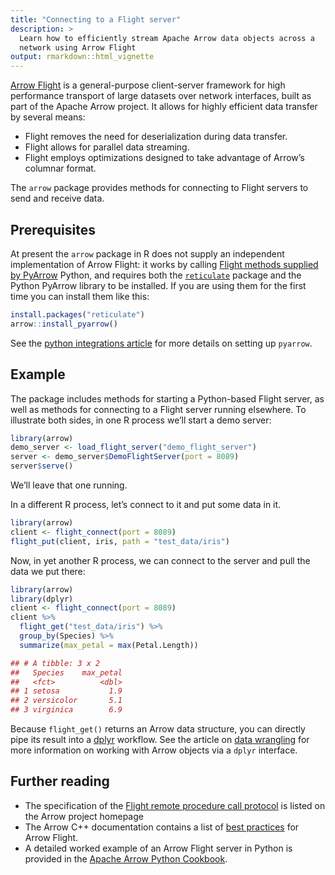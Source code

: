 ```yaml
---
title: "Connecting to a Flight server"
description: >
  Learn how to efficiently stream Apache Arrow data objects across a 
  network using Arrow Flight 
output: rmarkdown::html_vignette
---
```


[Arrow Flight](https://arrow.apache.org/blog/2019/10/13/introducing-arrow-flight/) is a general-purpose client-server framework for high performance transport of large datasets over network interfaces, built as part of the Apache Arrow project. It allows for highly efficient data transfer by several means:

* Flight removes the need for deserialization during data transfer.
* Flight allows for parallel data streaming.
* Flight employs optimizations designed to take advantage of Arrow's columnar format.

The `arrow` package provides methods for connecting to Flight servers to send and receive data.

## Prerequisites

At present the `arrow` package in R does not supply an independent implementation of Arrow Flight: it works by calling [Flight methods supplied by PyArrow](https://arrow.apache.org/docs/python/api/flight.html) Python, and requires both the [`reticulate`](https://rstudio.github.io/reticulate/) package and the Python PyArrow library to be installed. If you are using them for the first time you can install them like this:

```r
install.packages("reticulate")
arrow::install_pyarrow()
```

See the [python integrations article](./python.html) for more details on setting up `pyarrow`.

## Example

The package includes methods for starting a Python-based Flight server, as well
as methods for connecting to a Flight server running elsewhere. To illustrate both sides, in one R process we'll start a demo server:

```r
library(arrow)
demo_server <- load_flight_server("demo_flight_server")
server <- demo_server$DemoFlightServer(port = 8089)
server$serve()
```

We'll leave that one running.

In a different R process, let's connect to it and put some data in it.

```r
library(arrow)
client <- flight_connect(port = 8089)
flight_put(client, iris, path = "test_data/iris")
```

Now, in yet another R process, we can connect to the server and pull the data we
put there:

```r
library(arrow)
library(dplyr)
client <- flight_connect(port = 8089)
client %>%
  flight_get("test_data/iris") %>%
  group_by(Species) %>%
  summarize(max_petal = max(Petal.Length))

## # A tibble: 3 x 2
##   Species    max_petal
##   <fct>          <dbl>
## 1 setosa           1.9
## 2 versicolor       5.1
## 3 virginica        6.9
```

Because `flight_get()` returns an Arrow data structure, you can directly pipe
its result into a [dplyr](https://dplyr.tidyverse.org/) workflow.
See the article on [data wrangling](./data_wrangling.html) for more information on working with Arrow objects via a `dplyr` interface.

## Further reading

- The specification of the [Flight remote procedure call protocol](https://arrow.apache.org/docs/format/Flight.html) is listed on the Arrow project homepage
- The Arrow C++ documentation contains a list of [best practices](https://arrow.apache.org/docs/cpp/flight.html#best-practices) for Arrow Flight.
- A detailed worked example of an Arrow Flight server in Python is provided in the [Apache Arrow Python Cookbook](https://arrow.apache.org/cookbook/py/flight.html).



